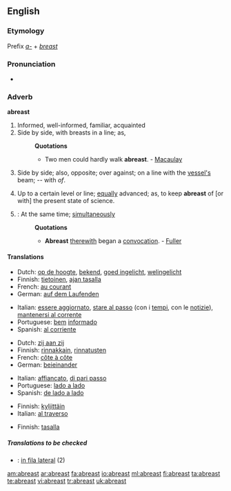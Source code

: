 ==English==

===Etymology===
Prefix ''[[a-]]'' + ''[[breast]]''

===Pronunciation===
*{{audio|en-us-abreast.ogg|Audio (US)}}

===Adverb===
'''abreast'''

# Informed, well-informed, familiar, acquainted
# Side by side, with breasts in a line; as,
#:'''Quotations'''
#:*Two men could hardly walk '''abreast'''. - [[Macaulay]]
# {{nautical}} Side by side; also, opposite; over against; on a line with the [[vessel's]] beam; -- with ''of''.
# Up to a certain level or line; [[equally]] advanced; as, to keep '''abreast''' of [or with] the present state of science.
# {{obsolete}}: At the same time; [[simultaneously]]
#:'''Quotations'''
#:*'''Abreast''' [[therewith]] began a [[convocation]]. - [[Fuller]]

====Translations====
{{trans-top|informed}}
*Dutch: [[op de hoogte]], [[bekend]], [[goed ingelicht]], [[welingelicht]]
*Finnish: [[tietoinen]], [[ajan tasalla]]
*French: [[au courant]]
*German: [[auf dem Laufenden]]
{{trans-mid}}
*Italian: [[essere aggiornato]], [[stare al passo]] (con i [[tempi]], con le [[notizie]]), [[mantenersi al corrente]]
*Portuguese: [[bem]] [[informado]]
*Spanish: [[al corriente]]
{{trans-bottom}}

{{trans-top|Side by side}}
*Dutch: [[zij aan zij]]
*Finnish: [[rinnakkain]], [[rinnatusten]]
*French: [[côte à côte]]
*German: [[beieinander]]
{{trans-mid}}
*Italian: [[affiancato]], [[di pari passo]]
*Portuguese: [[lado a lado]]
*Spanish: [[de lado a lado]]
{{trans-bottom}}

{{trans-top|nautical: side by side; also, opposite; over against; on a line with the vessel's beam}}
*Finnish: [[kyljittäin]]
*Italian: [[al traverso]]
{{trans-mid}}
{{trans-bottom}}

{{trans-top|up to a certain level or line}}
*Finnish: [[tasalla]]
{{trans-mid}}
{{trans-bottom}}

=====Translations to be checked=====
{{checktrans}}
*{{ttbc|Interlingua}}: [[in fila lateral]] (2)

[[am:abreast]]
[[ar:abreast]]
[[fa:abreast]]
[[io:abreast]]
[[ml:abreast]]
[[fi:abreast]]
[[ta:abreast]]
[[te:abreast]]
[[vi:abreast]]
[[tr:abreast]]
[[uk:abreast]]